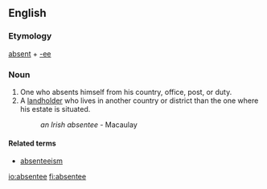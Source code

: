 ==English==
===Etymology===
[[absent]] + [[-ee]]

===Noun=== 
#One who absents himself from his country, office, post, or duty.
#A [[landholder]] who lives in another country or district than the one where his estate is situated.
#:''an Irish absentee'' - Macaulay

====Related terms====
*[[absenteeism]]

[[io:absentee]]
[[fi:absentee]]